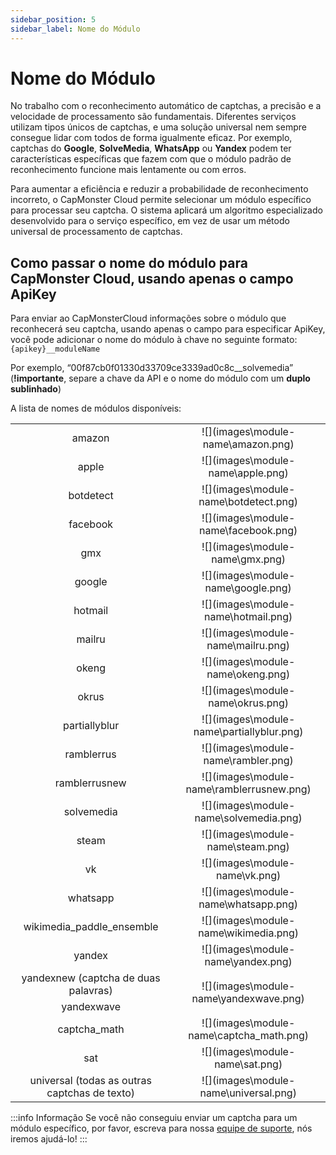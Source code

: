 ```yaml
---
sidebar_position: 5
sidebar_label: Nome do Módulo
---
```



<ArticleHead slug="api/module-name" />

# Nome do Módulo

No trabalho com o reconhecimento automático de captchas, a precisão e a velocidade de processamento são fundamentais. Diferentes serviços utilizam tipos únicos de captchas, e uma solução universal nem sempre consegue lidar com todos de forma igualmente eficaz. Por exemplo, captchas do **Google**, **SolveMedia**, **WhatsApp** ou **Yandex** podem ter características específicas que fazem com que o módulo padrão de reconhecimento funcione mais lentamente ou com erros.

Para aumentar a eficiência e reduzir a probabilidade de reconhecimento incorreto, o CapMonster Cloud permite selecionar um módulo específico para processar seu captcha. O sistema aplicará um algoritmo especializado desenvolvido para o serviço específico, em vez de usar um método universal de processamento de captchas.

## Como passar o nome do módulo para CapMonster Cloud, usando apenas o campo ApiKey

Para enviar ao CapMonsterCloud informações sobre o módulo que reconhecerá seu captcha, usando apenas o campo para especificar ApiKey, você pode adicionar o nome do módulo à chave no seguinte formato: `{apikey}__moduleName`

Por exemplo, “00f87cb0f01330d33709ce3339ad0c8c__solvemedia” (**!importante**, separe a chave da API e o nome do módulo com um **duplo sublinhado**)

A lista de nomes de módulos disponíveis:
<table>
    <tbody>
        <tr>
            <td align="center">amazon</td>
            <td align="center">![](images\module-name\amazon.png)</td>
        </tr>
        <tr>
            <td align="center">apple</td>
            <td align="center">![](images\module-name\apple.png)</td>
        </tr>
        <tr>
            <td align="center">botdetect</td>
            <td align="center">![](images\module-name\botdetect.png)</td>
        </tr>                
        <tr>
            <td align="center">facebook</td>
            <td align="center">![](images\module-name\facebook.png)</td>
        </tr>
        <tr>
            <td align="center">gmx</td>
            <td align="center">![](images\module-name\gmx.png)</td>
        </tr>
        <tr>
            <td align="center">google</td>
            <td align="center">![](images\module-name\google.png)</td>
        </tr>
        <tr>
            <td align="center">hotmail</td>
            <td align="center">![](images\module-name\hotmail.png)</td>
        </tr>
        <tr>
            <td align="center">mailru</td>
            <td align="center">![](images\module-name\mailru.png)</td>
        </tr>
        <tr>
            <td align="center">okeng</td>
            <td align="center">![](images\module-name\okeng.png)</td>
        </tr>
        <tr>
            <td align="center">okrus</td>
            <td align="center">![](images\module-name\okrus.png)</td>
        </tr>
        <tr>
            <td align="center">partiallyblur</td>
            <td align="center">![](images\module-name\partiallyblur.png)</td>
        </tr>
        <tr>
            <td align="center">ramblerrus</td>
            <td align="center">![](images\module-name\rambler.png)</td>
        </tr>
        <tr>
            <td align="center">ramblerrusnew</td>
            <td align="center">![](images\module-name\ramblerrusnew.png)</td>
        </tr>
        <tr>
            <td align="center">solvemedia</td>
            <td align="center">![](images\module-name\solvemedia.png)</td>
        </tr>
        <tr>
            <td align="center">steam</td>
            <td align="center">![](images\module-name\steam.png)</td>
        </tr>
        <tr>
            <td align="center">vk</td>
            <td align="center">![](images\module-name\vk.png)</td>
        </tr>
        <tr>
            <td align="center">whatsapp</td>
            <td align="center">![](images\module-name\whatsapp.png)</td>
        </tr>
        <tr>
            <td align="center">wikimedia_paddle_ensemble</td>
            <td align="center">![](images\module-name\wikimedia.png)</td>
        </tr>
        <tr>
            <td align="center">yandex</td>
            <td align="center">![](images\module-name\yandex.png)</td>
        </tr>        
        <tr>
            <td align="center">yandexnew (captcha de duas palavras)</td>
            <td rowspan="2" align="center">![](images\module-name\yandexwave.png)</td>
        </tr>
        <tr>
            <td align="center">yandexwave</td>
        </tr>        
        <tr>
            <td align="center">captcha_math</td>
            <td align="center">![](images\module-name\captcha_math.png)</td>
        </tr>
        <tr>
            <td align="center">sat</td>
            <td align="center">![](images\module-name\sat.png)</td>
        </tr>
        <tr>
            <td align="center">universal (todas as outras captchas de texto)</td>
            <td align="center">![](images\module-name\universal.png)</td>
        </tr>
    </tbody>
</table>

:::info Informação
Se você não conseguiu enviar um captcha para um módulo específico, por favor, escreva para nossa [equipe de suporte](https://helpdesk.zennolab.com/conversation/new), nós iremos ajudá-lo!
:::